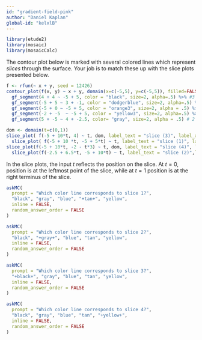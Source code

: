 ```yaml
---
id: "gradient-field-pink"
author: "Daniel Kaplan"
global-id: "kelxlB"
---
```


```r
library(etude2)
library(mosaic)
library(mosaicCalc)
```

The contour plot below is marked with several colored lines which represent *slices* through the surface. Your job is to match these up with the slice plots presented below.

```r
f <- rfun(~ x + y, seed = 12426)
contour_plot(f(x, y) ~ x + y, domain(x=c(-5,5), y=c(-5,5)), filled=FALSE) %>%
  gf_segment(4 + 4 ~ -5 + 5, color = "black", size=2, alpha=.5) %>% #3
  gf_segment(-5 + 5 ~ 3 + -1, color = "dodgerblue", size=2, alpha=.5) %>% #
  gf_segment(-5 + 0 ~ -5 + 5, color = "orange3", size=2, alpha = .5) %>% #1
  gf_segment(-2 + -5  ~ -5 + 5, color = "yellow3", size=2, alpha=.5) %>% # 4
  gf_segment(5 + -5 ~ 4 + -2.5, color= "gray", size=2, alpha = .5) # 2
```


```r
dom <- domain(t=c(0,1))
slice_plot( f(-5 + 10*t, 4) ~ t, dom, label_text = "slice (3)", label_x=.5) %>% #black
  slice_plot( f(-5 + 10 *t, -5 + 5*t) ~ t, label_text = "slice (1)", label_x=.75) # tan
slice_plot(f(-5 + 10*t, -2 - t*3) ~ t, dom, label_text = "slice (4)", label_x = 3 ) %>% #yellow
  slice_plot(f(-2.5 + 6.5*t, -5 + 10*t) ~ t, label_text = "slice (2)",label_x=.5) #gray
```

In the slice plots, the input $t$ reflects the position on the slice. At $t=0$, position is at the leftmost point of the slice, while at $t=1$ position is at the right terminus of the slice.


```r
askMC(
  prompt = "Which color line corresponds to slice 1?",
  "black", "gray", "blue", "+tan+", "yellow",
  inline = FALSE,
  random_answer_order = FALSE
)
```

```r
askMC(
  prompt = "Which color line corresponds to slice 2?",
  "black", "+gray+", "blue", "tan", "yellow",
  inline = FALSE,
  random_answer_order = FALSE
)
```

```r
askMC(
  prompt = "Which color line corresponds to slice 3?",
  "+black+", "gray", "blue", "tan", "yellow",
  inline = FALSE,
  random_answer_order = FALSE
)
```

```r
askMC(
  prompt = "Which color line corresponds to slice 4?",
  "black", "gray", "blue", "tan", "+yellow+",
  inline = FALSE,
  random_answer_order = FALSE
)
```


